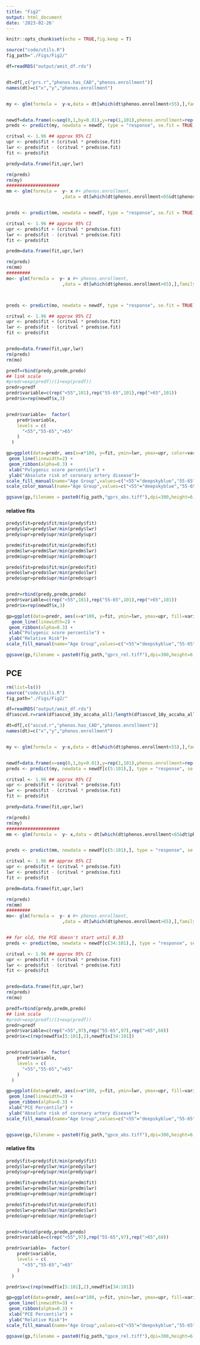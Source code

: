 ```yaml
---
title: "Fig2"
output: html_document
date: '2023-02-26'
---
```


```r
knitr::opts_chunk$set(echo = TRUE,fig.keep = T)
```

```r
source("code/utils.R")
fig_path="./Figs/Fig2/"

df=readRDS("output/amit_df.rds")


dt=df[,c("prs.r","phenos.has_CAD","phenos.enrollment")]
names(dt)=c("x","y","phenos.enrollment")


my <- glm(formula =  y~x,data = dt[which(dt$phenos.enrollment<55),],family="binomial")


newdf=data.frame(x=seq(0,1,by=0.01),y=rep(1,101),phenos.enrollment=rep(1,101))
preds <- predict(my, newdata = newdf, type = "response", se.fit = TRUE)

critval <- 1.96 ## approx 95% CI
upr <- preds$fit + (critval * preds$se.fit)
lwr <- preds$fit - (critval * preds$se.fit)
fit <- preds$fit

predy=data.frame(fit,upr,lwr)

rm(preds)
rm(my)
####################
mm <- glm(formula =  y~ x #+ phenos.enrollment, 
                     ,data = dt[which(dt$phenos.enrollment<65&dt$phenos.enrollment>55),],family="binomial")


preds <- predict(mm, newdata = newdf, type = "response", se.fit = TRUE)

critval <- 1.96 ## approx 95% CI
upr <- preds$fit + (critval * preds$se.fit)
lwr <- preds$fit - (critval * preds$se.fit)
fit <- preds$fit

predm=data.frame(fit,upr,lwr)

rm(preds)
rm(mm)
#########
mo<- glm(formula =  y~ x #+ phenos.enrollment, 
                     ,data = dt[which(dt$phenos.enrollment>65),],family="binomial")



preds <- predict(mo, newdata = newdf, type = "response", se.fit = TRUE)

critval <- 1.96 ## approx 95% CI
upr <- preds$fit + (critval * preds$se.fit)
lwr <- preds$fit - (critval * preds$se.fit)
fit <- preds$fit


predo=data.frame(fit,upr,lwr)
rm(preds)
rm(mo)

predf=rbind(predy,predm,predo)
## link scale
#predr=exp(predf)/(1+exp(predf))
predr=predf
predr$variable=c(rep("<55",101),rep("55-65",101),rep(">65",101))
predr$x=rep(newdf$x,3)


predr$variable=  factor(
    predr$variable,
    levels = c(
      "<55","55-65",">65"
    )
  )

gp=ggplot(data=predr, aes(x=x*100, y=fit, ymin=lwr, ymax=upr, color=variable,fill=variable)) + 
 geom_line(linewidth=2) + 
 geom_ribbon(alpha=0.3) + 
 xlab("Polygenic score percentile") + 
 ylab("Absolute risk of coronary artery disease")+
scale_fill_manual(name="Age Group",values=c("<55"="deepskyblue","55-65"="deepskyblue3",">65"="deepskyblue4"))+
scale_color_manual(name="Age Group",values=c("<55"="deepskyblue","55-65"="deepskyblue3",">65"="deepskyblue4"))+theme_classic(base_size =20)+theme(legend.position = "null")

ggsave(gp,filename = paste0(fig_path,"gprs_abs.tiff"),dpi=300,height=6,width = 6)


```

#### relative fits

```r
predy$fit=predy$fit/min(predy$fit)
predy$lwr=predy$lwr/min(predy$lwr)
predy$upr=predy$upr/min(predy$upr)

predm$fit=predm$fit/min(predm$fit)
predm$lwr=predm$lwr/min(predm$lwr)
predm$upr=predm$upr/min(predm$upr)

predo$fit=predo$fit/min(predo$fit)
predo$lwr=predo$lwr/min(predo$lwr)
predo$upr=predo$upr/min(predo$upr)


predr=rbind(predy,predm,predo)
predr$variable=c(rep("<55",101),rep("55-65",101),rep(">65",101))
predr$x=rep(newdf$x,3)

gp=ggplot(data=predr, aes(x=x*100, y=fit, ymin=lwr, ymax=upr, fill=variable,color=variable)) + 
  geom_line(linewidth=2) + 
 geom_ribbon(alpha=0.3) + 
 xlab("Polygenic score percentile") + 
 ylab("Relative Risk")+
scale_fill_manual(name="Age Group",values=c("<55"="deepskyblue","55-65"="deepskyblue3",">65"="deepskyblue4"))+scale_color_manual(name="Age Group",values=c("<55"="deepskyblue","55-65"="deepskyblue3",">65"="deepskyblue4"))+theme_classic(base_size =20)+theme(legend.position = "null")

ggsave(gp,filename = paste0(fig_path,"gprs_rel.tiff"),dpi=300,height=6,width = 6)

```

## PCE
```r
rm(list=ls())
source("code/utils.R")
fig_path="./Figs/Fig2/"

df=readRDS("output/amit_df.rds")
df$ascvd.r=rank(df$ascvd_10y_accaha_all)/length(df$ascvd_10y_accaha_all)

dt=df[,c("ascvd.r","phenos.has_CAD","phenos.enrollment")]
names(dt)=c("x","y","phenos.enrollment")


my <- glm(formula =  y~x,data = dt[which(dt$phenos.enrollment<55),],family="binomial")


newdf=data.frame(x=seq(0,1,by=0.01),y=rep(1,101),phenos.enrollment=rep(1,101))
preds <- predict(my, newdata = newdf[c(5:101),], type = "response", se.fit = TRUE)

critval <- 1.96 ## approx 95% CI
upr <- preds$fit + (critval * preds$se.fit)
lwr <- preds$fit - (critval * preds$se.fit)
fit <- preds$fit

predy=data.frame(fit,upr,lwr)

rm(preds)
rm(my)
####################
mm <- glm(formula =  y~ x,data = dt[which(dt$phenos.enrollment<65&dt$phenos.enrollment>55),],family="binomial")


preds <- predict(mm, newdata = newdf[c(5:101),], type = "response", se.fit = TRUE)

critval <- 1.96 ## approx 95% CI
upr <- preds$fit + (critval * preds$se.fit)
lwr <- preds$fit - (critval * preds$se.fit)
fit <- preds$fit

predm=data.frame(fit,upr,lwr)

rm(preds)
rm(mm)
#########
mo<- glm(formula =  y~ x #+ phenos.enrollment, 
                     ,data = dt[which(dt$phenos.enrollment>65),],family="binomial")


## for old, the PCE doesn't start until 0.33
preds <- predict(mo, newdata = newdf[c(34:101),], type = "response", se.fit = TRUE)

critval <- 1.96 ## approx 95% CI
upr <- preds$fit + (critval * preds$se.fit)
lwr <- preds$fit - (critval * preds$se.fit)
fit <- preds$fit


predo=data.frame(fit,upr,lwr)
rm(preds)
rm(mo)

predf=rbind(predy,predm,predo)
## link scale
#predr=exp(predf)/(1+exp(predf))
predr=predf
predr$variable=c(rep("<55",97),rep("55-65",97),rep(">65",68))
predr$x=c(rep(newdf$x[5:101],2),newdf$x[34:101])


predr$variable=  factor(
    predr$variable,
    levels = c(
      "<55","55-65",">65"
    )
  )

gp=ggplot(data=predr, aes(x=x*100, y=fit, ymin=lwr, ymax=upr, fill=variable,color=variable)) + 
 geom_line(linewidth=3) + 
 geom_ribbon(alpha=0.3) + 
 xlab("PCE Percentile") + 
 ylab("Absolute risk of coronary artery disease")+
scale_fill_manual(name="Age Group",values=c("<55"="deepskyblue","55-65"="deepskyblue3",">65"="deepskyblue4"))+scale_color_manual(name="Age Group",values=c("<55"="deepskyblue","55-65"="deepskyblue3",">65"="deepskyblue4"))+theme_classic(base_size =20)+theme(legend.position = "null")


ggsave(gp,filename = paste0(fig_path,"gpce_abs.tiff"),dpi=300,height=6,width = 6)

```


#### relative fits

```r
predy$fit=predy$fit/min(predy$fit)
predy$lwr=predy$lwr/min(predy$lwr)
predy$upr=predy$upr/min(predy$upr)

predm$fit=predm$fit/min(predm$fit)
predm$lwr=predm$lwr/min(predm$lwr)
predm$upr=predm$upr/min(predm$upr)

predo$fit=predo$fit/min(predo$fit)
predo$lwr=predo$lwr/min(predo$lwr)
predo$upr=predo$upr/min(predo$upr)


predr=rbind(predy,predm,predo)
predr$variable=c(rep("<55",97),rep("55-65",97),rep(">65",68))

predr$variable=  factor(
    predr$variable,
    levels = c(
      "<55","55-65",">65"
    )
  )

predr$x=c(rep(newdf$x[5:101],2),newdf$x[34:101])

gp=ggplot(data=predr, aes(x=x*100, y=fit, ymin=lwr, ymax=upr, fill=variable,color=variable)) + 
 geom_line(linewidth=3) + 
 geom_ribbon(alpha=0.3) + 
 xlab("PCE Percentile") + 
 ylab("Relative Risk")+
scale_fill_manual(name="Age Group",values=c("<55"="deepskyblue","55-65"="deepskyblue3",">65"="deepskyblue4"))+scale_color_manual(name="Age Group",values=c("<55"="deepskyblue","55-65"="deepskyblue3",">65"="deepskyblue4"))+theme_classic(base_size =20)+theme(legend.position = "null")

ggsave(gp,filename = paste0(fig_path,"gpce_rel.tiff"),dpi=300,height=6,width = 6)


```
